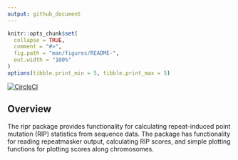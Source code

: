 ```yaml
---
output: github_document
---
```


<!-- README.md is generated from README.Rmd. Please edit that file -->

```r
knitr::opts_chunk$set(
  collapse = TRUE,
  comment = "#>",
  fig.path = "man/figures/README-",
  out.width = "100%"
)
options(tibble.print_min = 5, tibble.print_max = 5)
```

<!-- badges: start -->
[![CircleCI](https://circleci.com/gh/percyfal/ripr.svg?style=svg&circle-token=2acf7a0a7f377fba201eb6e661163196a5a28b74)](https://app.circleci.com/pipelines/github/percyfal/ripr)
<!-- badges: end -->


## Overview

The ripr package provides functionality for calculating repeat-induced
point mutation (RIP) statistics from sequence data. The package has
functionality for reading repeatmasker output, calculating RIP scores,
and simple plotting functions for plotting scores along chromosomes.
